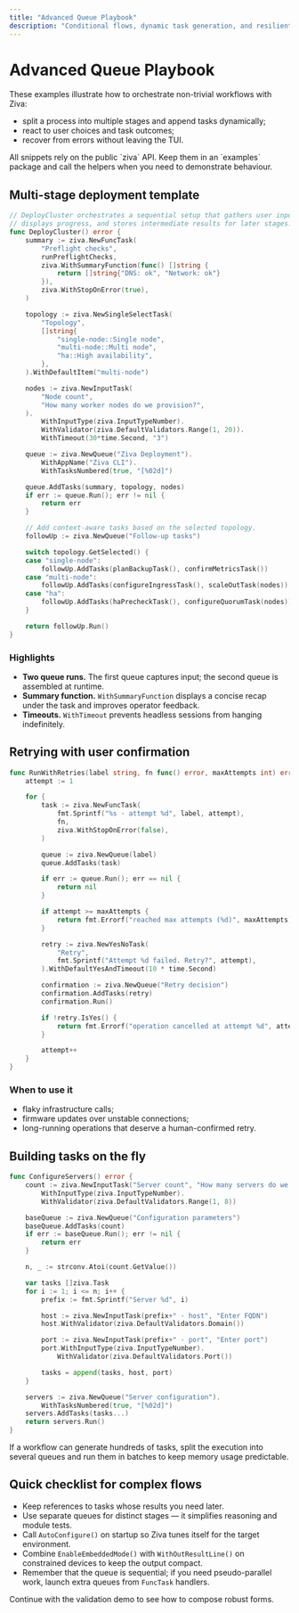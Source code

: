 ```yaml
---
title: "Advanced Queue Playbook"
description: "Conditional flows, dynamic task generation, and resilient retries"
---
```


# Advanced Queue Playbook

These examples illustrate how to orchestrate non-trivial workflows with Ziva:
- split a process into multiple stages and append tasks dynamically;
- react to user choices and task outcomes;
- recover from errors without leaving the TUI.

<Info>
All snippets rely on the public `ziva` API. Keep them in an `examples` package and call the helpers when you need to demonstrate behaviour.
</Info>

## Multi-stage deployment template

```go
// DeployCluster orchestrates a sequential setup that gathers user input,
// displays progress, and stores intermediate results for later stages.
func DeployCluster() error {
    summary := ziva.NewFuncTask(
        "Preflight checks",
        runPreflightChecks,
        ziva.WithSummaryFunction(func() []string {
            return []string{"DNS: ok", "Network: ok"}
        }),
        ziva.WithStopOnError(true),
    )

    topology := ziva.NewSingleSelectTask(
        "Topology",
        []string{
            "single-node::Single node",
            "multi-node::Multi node",
            "ha::High availability",
        },
    ).WithDefaultItem("multi-node")

    nodes := ziva.NewInputTask(
        "Node count",
        "How many worker nodes do we provision?",
    ).
        WithInputType(ziva.InputTypeNumber).
        WithValidator(ziva.DefaultValidators.Range(1, 20)).
        WithTimeout(30*time.Second, "3")

    queue := ziva.NewQueue("Ziva Deployment").
        WithAppName("Ziva CLI").
        WithTasksNumbered(true, "[%02d]")

    queue.AddTasks(summary, topology, nodes)
    if err := queue.Run(); err != nil {
        return err
    }

    // Add context-aware tasks based on the selected topology.
    followUp := ziva.NewQueue("Follow-up tasks")

    switch topology.GetSelected() {
    case "single-node":
        followUp.AddTasks(planBackupTask(), confirmMetricsTask())
    case "multi-node":
        followUp.AddTasks(configureIngressTask(), scaleOutTask(nodes))
    case "ha":
        followUp.AddTasks(haPrecheckTask(), configureQuorumTask(nodes))
    }

    return followUp.Run()
}
```

### Highlights

- **Two queue runs.** The first queue captures input; the second queue is assembled at runtime.
- **Summary function.** `WithSummaryFunction` displays a concise recap under the task and improves operator feedback.
- **Timeouts.** `WithTimeout` prevents headless sessions from hanging indefinitely.

## Retrying with user confirmation

```go
func RunWithRetries(label string, fn func() error, maxAttempts int) error {
    attempt := 1

    for {
        task := ziva.NewFuncTask(
            fmt.Sprintf("%s · attempt %d", label, attempt),
            fn,
            ziva.WithStopOnError(false),
        )

        queue := ziva.NewQueue(label)
        queue.AddTasks(task)

        if err := queue.Run(); err == nil {
            return nil
        }

        if attempt >= maxAttempts {
            return fmt.Errorf("reached max attempts (%d)", maxAttempts)
        }

        retry := ziva.NewYesNoTask(
            "Retry",
            fmt.Sprintf("Attempt %d failed. Retry?", attempt),
        ).WithDefaultYesAndTimeout(10 * time.Second)

        confirmation := ziva.NewQueue("Retry decision")
        confirmation.AddTasks(retry)
        confirmation.Run()

        if !retry.IsYes() {
            return fmt.Errorf("operation cancelled at attempt %d", attempt)
        }

        attempt++
    }
}
```

### When to use it

- flaky infrastructure calls;
- firmware updates over unstable connections;
- long-running operations that deserve a human-confirmed retry.

## Building tasks on the fly

```go
func ConfigureServers() error {
    count := ziva.NewInputTask("Server count", "How many servers do we configure?").
        WithInputType(ziva.InputTypeNumber).
        WithValidator(ziva.DefaultValidators.Range(1, 8))

    baseQueue := ziva.NewQueue("Configuration parameters")
    baseQueue.AddTasks(count)
    if err := baseQueue.Run(); err != nil {
        return err
    }

    n, _ := strconv.Atoi(count.GetValue())

    var tasks []ziva.Task
    for i := 1; i <= n; i++ {
        prefix := fmt.Sprintf("Server %d", i)

        host := ziva.NewInputTask(prefix+" · host", "Enter FQDN")
        host.WithValidator(ziva.DefaultValidators.Domain())

        port := ziva.NewInputTask(prefix+" · port", "Enter port")
        port.WithInputType(ziva.InputTypeNumber).
            WithValidator(ziva.DefaultValidators.Port())

        tasks = append(tasks, host, port)
    }

    servers := ziva.NewQueue("Server configuration").
        WithTasksNumbered(true, "[%02d]")
    servers.AddTasks(tasks...)
    return servers.Run()
}
```

<Note>
If a workflow can generate hundreds of tasks, split the execution into several queues and run them in batches to keep memory usage predictable.
</Note>

## Quick checklist for complex flows

- Keep references to tasks whose results you need later.
- Use separate queues for distinct stages — it simplifies reasoning and module tests.
- Call `AutoConfigure()` on startup so Ziva tunes itself for the target environment.
- Combine `EnableEmbeddedMode()` with `WithOutResultLine()` on constrained devices to keep the output compact.
- Remember that the queue is sequential; if you need pseudo-parallel work, launch extra queues from `FuncTask` handlers.

Continue with the validation demo to see how to compose robust forms.
